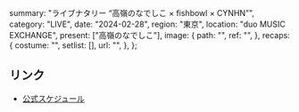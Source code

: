   summary: "ライブナタリー “高嶺のなでしこ × fishbowl × CYNHN”",
  category: "LIVE",
  date: "2024-02-28",
  region: "東京",
  location: "duo MUSIC EXCHANGE",
  present: ["高嶺のなでしこ"],
  image: {
    path: "",
    ref: "",
  },
  recaps: {
    costume: "",
    setlist: [],
    url: "",
  },
};

## リンク

- [公式スケジュール](https://takanenonadeshiko.jp/?p=1718)

